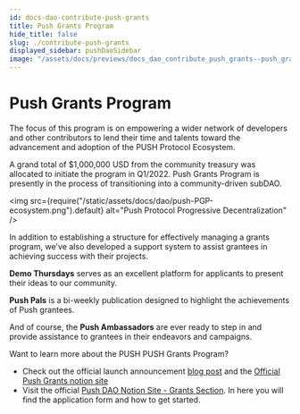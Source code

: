 ```yaml
---
id: docs-dao-contribute-push-grants
title: Push Grants Program
hide_title: false
slug: ./contribute-push-grants
displayed_sidebar: pushDaoSidebar
image: "/assets/docs/previews/docs_dao_contribute_push_grants--push_grants_program.png"
---
```


# Push Grants Program

The focus of this program is on empowering a wider network of developers and other contributors to lend their time and talents toward the advancement and adoption of the PUSH Protocol Ecosystem.

A grand total of $1,000,000 USD from the community treasury was allocated to initiate the program in Q1/2022. Push Grants Program is presently in the process of transitioning into a community-driven subDAO.

<img
  src={require("/static/assets/docs/dao/push-PGP-ecosystem.png").default}
  alt="Push Protocol Progressive Decentralization"
/>

In addition to establishing a structure for effectively managing a grants program, we've also developed a support system to assist grantees in achieving success with their projects.

**Demo Thursdays** serves as an excellent platform for applicants to present their ideas to our community.

**Push Pals** is a bi-weekly publication designed to highlight the achievements of Push grantees.

And of course, the **Push Ambassadors** are ever ready to step in and provide assistance to grantees in their endeavors and campaigns.

Want to learn more about the PUSH PUSH Grants Program?

- Check out the official launch announcement [blog post](https://medium.com/ethereum-push-notification-service/push-grants-program-its-here-f2bfba29388f) and the [Official Push Grants notion site](https://pushprotocol.notion.site/Push-Grants-Program-8c9f7934f7e5418faf96e7a5bdcaac4a)
- Visit the official [Push DAO Notion Site - Grants Section](https://pushprotocol.notion.site/Welcome-to-Push-DAO-b1c1e1281ce64400adaaae59f98e4d4c?p=c0702e03e84f4d46be807e0ebbfb3dc8&pm=c). In here you will find the application form and how to get started.

